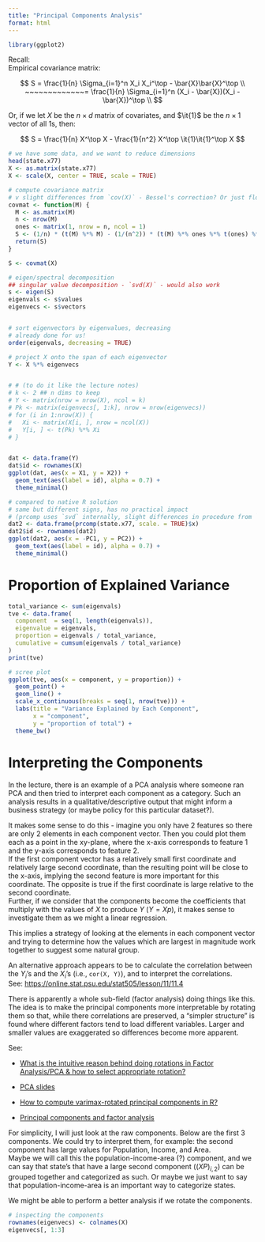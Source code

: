 ```yaml
---
title: "Principal Components Analysis"
format: html
---
```


```r
library(ggplot2)

```



Recall:  
Empirical covariance matrix:  

$$
S = \frac{1}{n} \Sigma_{i=1}^n X_i X_i^\top - \bar{X}\bar{X}^\top \\
~~~~~~~~~~~~~= \frac{1}{n} \Sigma_{i=1}^n (X_i - \bar{X})(X_i - \bar{X})^\top \\
$$  

Or, if we let $X$ be the $n \times d$ matrix of covariates, and $\it{1}$ be the $n \times 1$ vector of all 1s, then:  

$$
S = \frac{1}{n} X^\top X - \frac{1}{n^2} X^\top \it{1}\it{1}^\top X  
$$



```r
# we have some data, and we want to reduce dimensions
head(state.x77)
X <- as.matrix(state.x77)
X <- scale(X, center = TRUE, scale = TRUE)

# compute covariance matrix
# v slight differences from `cov(X)` - Bessel's correction? Or just float point?
covmat <- function(M) {
  M <- as.matrix(M)
  n <- nrow(M)
  ones <- matrix(1, nrow = n, ncol = 1)
  S <- (1/n) * (t(M) %*% M) - (1/(n^2)) * (t(M) %*% ones %*% t(ones) %*% M)
  return(S)
}

S <- covmat(X)

# eigen/spectral decomposition
## singular value decomposition - `svd(X)` - would also work
s <- eigen(S)
eigenvals <- s$values
eigenvecs <- s$vectors


# sort eigenvectors by eigenvalues, decreasing
# already done for us!
order(eigenvals, decreasing = TRUE)

# project X onto the span of each eigenvector
Y <- X %*% eigenvecs


# # (to do it like the lecture notes)
# k <- 2 ## n dims to keep
# Y <- matrix(nrow = nrow(X), ncol = k)
# Pk <- matrix(eigenvecs[, 1:k], nrow = nrow(eigenvecs))
# for (i in 1:nrow(X)) {
#   Xi <- matrix(X[i, ], nrow = ncol(X))
#   Y[i, ] <- t(Pk) %*% Xi
# }


dat <- data.frame(Y)
dat$id <- rownames(X)
ggplot(dat, aes(x = X1, y = X2)) +
  geom_text(aes(label = id), alpha = 0.7) +
  theme_minimal()
```


```r
# compared to native R solution
# same but different signs, has no practical impact
# (prcomp uses `svd` internally, slight differences in procedure from `eigen`)
dat2 <- data.frame(prcomp(state.x77, scale. = TRUE)$x)
dat2$id <- rownames(dat2)
ggplot(dat2, aes(x = -PC1, y = PC2)) +
  geom_text(aes(label = id), alpha = 0.7) +
  theme_minimal()

```

# Proportion of Explained Variance

```r
total_variance <- sum(eigenvals)
tve <- data.frame(
  component  = seq(1, length(eigenvals)),
  eigenvalue = eigenvals,
  proportion = eigenvals / total_variance,
  cumulative = cumsum(eigenvals / total_variance)
)
print(tve)

# scree plot
ggplot(tve, aes(x = component, y = proportion)) +
  geom_point() +
  geom_line() +
  scale_x_continuous(breaks = seq(1, nrow(tve))) +
  labs(title = "Variance Explained by Each Component",
       x = "component",
       y = "proportion of total") +
  theme_bw()

```



# Interpreting the Components

In the lecture, there is an example of a PCA analysis where someone ran PCA and then tried to interpret each component as a category. Such an analysis results in a qualitative/descriptive output that might inform a business strategy (or maybe policy for this particular dataset?). 


It makes some sense to do this - imagine you only have 2 features so there are only 2 elements in each component vector. Then you could plot them each as a point in the xy-plane, where the x-axis corresponds to feature 1 and the y-axis corresponds to feature 2.  
If the first component vector has a relatively small first coordinate and relatively large second coordinate, than the resulting point will be close to the x-axis, implying the second feature is more important for this coordinate. The opposite is true if the first coordinate is large relative to the second coordinate.  
Further, if we consider that the components become the coefficients that multiply with the values of $X$ to produce $Y$ ($Y = Xp$), it makes sense to investigate them as we might a linear regression.  

This implies a strategy of looking at the elements in each component vector and trying to determine how the values which are largest in magnitude work together to suggest some natural group.  

An alternative approach appears to be to calculate the correlation between the $Y_i$'s and the $X_i$'s (i.e., `cor(X, Y)`), and to interpret the correlations.  
See: <https://online.stat.psu.edu/stat505/lesson/11/11.4>  

There is apparently a whole sub-field (factor analysis) doing things like this. The idea is to make the principal components more interpretable by rotating them so that, while there correlations are preserved, a "simpler structure" is found where different factors tend to load different variables. Larger and smaller values are exaggerated so differences become more apparent.  

See:  

- [What is the intuitive reason behind doing rotations in Factor Analysis/PCA & how to select appropriate rotation?](https://stats.stackexchange.com/questions/151653/what-is-the-intuitive-reason-behind-doing-rotations-in-factor-analysis-pca-how)  

- [PCA slides](https://www3.cs.stonybrook.edu/~mueller/teaching/cse564/Lec%2017%20-%20Principal%20Component%20Analysis.pdf)  

- [How to compute varimax-rotated principal components in R?](https://stats.stackexchange.com/questions/59213/how-to-compute-varimax-rotated-principal-components-in-r)  

- [Principal components and factor analysis](https://pjbartlein.github.io/GeogDataAnalysis/lec16.html#rotation-of-principal-components)



For simplicity, I will just look at the raw components.
Below are the first 3 components. We could try to interpret them, for example: the second component has large values for Population, Income, and Area.  
Maybe we will call this the population-income-area (?) component, and we can say that state's that have a large second component ($(XP)_{i,2}$) can be grouped together and categorized as such. Or maybe we just want to say that population-income-area is an important way to categorize states.  

We might be able to perform a better analysis if we rotate the components.


```r
# inspecting the components
rownames(eigenvecs) <- colnames(X)
eigenvecs[, 1:3]

```










